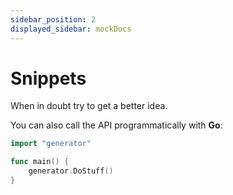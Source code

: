 ```yaml
---
sidebar_position: 2
displayed_sidebar: mockDocs
---
```



# Snippets

When in doubt try
<CLISnippet />
to get a better idea.

You can also call the API programmatically with **Go**:

```GO title="/usr/src/pipes/main.go"
import "generator"

func main() {
	generator.DoStuff()
}
```
